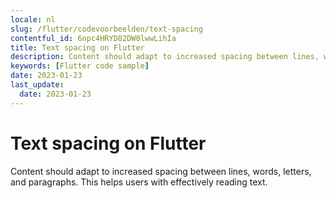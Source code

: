 ```yaml
---
locale: nl
slug: /flutter/codevoorbeelden/text-spacing
contentful_id: 6npc4HRYD82DW0lwwLihIa
title: Text spacing on Flutter
description: Content should adapt to increased spacing between lines, words, letters, and paragraphs.
keywords: [Flutter code sample]
date: 2023-01-23
last_update:
  date: 2023-01-23
---
```


# Text spacing on Flutter

Content should adapt to increased spacing between lines, words, letters, and paragraphs. This helps users with effectively reading text.

<CodeSample id="text-spacing" locale="nl" platform="flutter"/>
